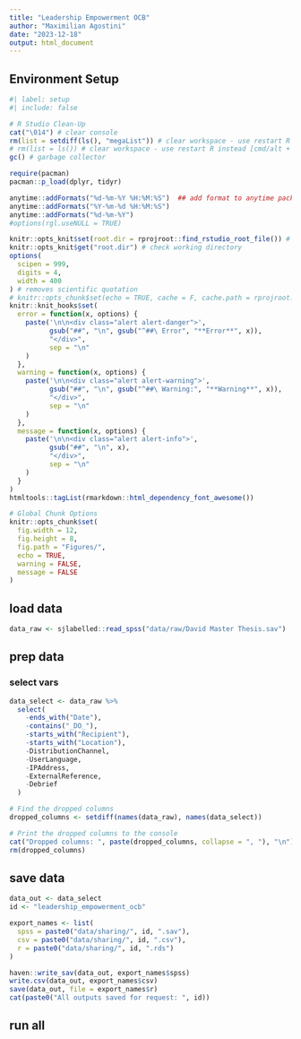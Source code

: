 ```yaml
---
title: "Leadership Empowerment OCB"
author: "Maximilian Agostini"
date: "2023-12-18"
output: html_document
---
```


## Environment Setup

```r
#| label: setup
#| include: false

# R Studio Clean-Up
cat("\014") # clear console
rm(list = setdiff(ls(), "megaList")) # clear workspace - use restart R instead [cmd/alt + shift + F10]
# rm(list = ls()) # clear workspace - use restart R instead [cmd/alt + shift + F10]
gc() # garbage collector

require(pacman)
pacman::p_load(dplyr, tidyr)

anytime::addFormats("%d-%m-%Y %H:%M:%S")  ## add format to anytime package (not default)
anytime::addFormats("%Y-%m-%d %H:%M:%S")
anytime::addFormats("%d-%m-%Y")  
#options(rgl.useNULL = TRUE)

knitr::opts_knit$set(root.dir = rprojroot::find_rstudio_root_file()) # set working directory
knitr::opts_knit$get("root.dir") # check working directory
options(
  scipen = 999,
  digits = 4,
  width = 400
) # removes scientific quotation
# knitr::opts_chunk$set(echo = TRUE, cache = F, cache.path = rprojroot::find_rstudio_root_file('cache/')) # cache settings
knitr::knit_hooks$set(
  error = function(x, options) {
    paste('\n\n<div class="alert alert-danger">',
          gsub("##", "\n", gsub("^##\ Error", "**Error**", x)),
          "</div>",
          sep = "\n"
    )
  },
  warning = function(x, options) {
    paste('\n\n<div class="alert alert-warning">',
          gsub("##", "\n", gsub("^##\ Warning:", "**Warning**", x)),
          "</div>",
          sep = "\n"
    )
  },
  message = function(x, options) {
    paste('\n\n<div class="alert alert-info">',
          gsub("##", "\n", x),
          "</div>",
          sep = "\n"
    )
  }
)
htmltools::tagList(rmarkdown::html_dependency_font_awesome())

# Global Chunk Options
knitr::opts_chunk$set(
  fig.width = 12,
  fig.height = 8,
  fig.path = "Figures/",
  echo = TRUE,
  warning = FALSE,
  message = FALSE
)
```

## load data
```r
data_raw <- sjlabelled::read_spss("data/raw/David Master Thesis.sav")
```

## prep data
### select vars
```r
data_select <- data_raw %>% 
  select(
    -ends_with("Date"),
    -contains("_DO_"),
    -starts_with("Recipient"),
    -starts_with("Location"),
    -DistributionChannel,
    -UserLanguage,
    -IPAddress,
    -ExternalReference,
    -Debrief
  )

# Find the dropped columns
dropped_columns <- setdiff(names(data_raw), names(data_select))

# Print the dropped columns to the console
cat("Dropped columns: ", paste(dropped_columns, collapse = ", "), "\n")
rm(dropped_columns)
```

## save data
```r
data_out <- data_select
id <- "leadership_empowerment_ocb"

export_names <- list(
  spss = paste0("data/sharing/", id, ".sav"),
  csv = paste0("data/sharing/", id, ".csv"),
  r = paste0("data/sharing/", id, ".rds")
)

haven::write_sav(data_out, export_names$spss)
write.csv(data_out, export_names$csv)
save(data_out, file = export_names$r)
cat(paste0("All outputs saved for request: ", id))
```


## run all
```r

```

